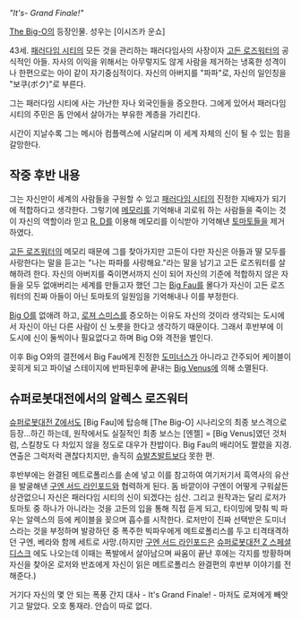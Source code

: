 ''"It's- Grand Finale!"''


[[The Big-O]]의 등장인물. 성우는 [이시즈카 운쇼]

43세. [[패러다임 시티]]의 모든 것을 관리하는 패러다임사의 사장이자 [[고든 로즈워터]]의 공식적인 아들. 자사의 이익을 위해서는 아무렇지도 않게 사람을 제거하는 냉혹한 성격이나 한편으로는 아이 같이 자기중심적이다. 자신의 아버지를 "파파"로, 자신의 일인칭을 "보쿠(ボク)"로 부른다.

그는 패러다임 시티에 사는 가난한 자나 외국인들을 증오한다. 그에게 있어서 패러다임 시티의 주민은 돔 안에서 살아가는 부유한 계층을 가리킨다. 

시간이 지날수록 그는 메시아 컴플렉스에 시달리며 이 세계 자체의 신이 될 수 있는 힘을 갈망한다.


== 작중 후반 내용 ==
그는 자신만이 세계의 사람들을 구원할 수 있고 [[패러다임 시티]]의 진정한 지배자가 되기에 적합하다고 생각한다. 그렇기에 [[메모리]]를 기억해내 괴로워 하는 사람들을 죽이는 것이 자신의 역할이라 믿고 [[R. D]]를 이용해 메모리를 이식받아 기억해낸 [[토마토]]들을 제거하였다.

[[고든 로즈워터]]의 메모리 때문에 그를 찾아가지만 고든이 다만 자신은 아들과 딸 모두를 사랑한다는 말을 듣고는 "나는 파파를 사랑해요."라는 말을 남기고 고든 로즈워터를 살해하려 한다. 자신의 아버지를 죽이면서까지 신이 되어 자신의 기준에 적합하지 않은 자들을 모두 없애버리는 세계를 만들고자 했던 그는 [[Big Fau]]를 몰다가 자신이 고든 로즈워터의 진짜 아들이 아닌 토마토의 일원임을 기억해내나 이를 부정한다.

[[Big O]]를 없애려 하고, [[로져 스미스]]를 증오하는 이유도 자신의 것이라 생각되는 도시에서 자신이 아닌 다른 사람이 신 노릇을 한다고 생각하기 때문이다. 그래서 후반부에 이 도시에 신이 둘씩이나 필요없다고 하며 Big O와 격전을 벌인다.

이후 Big O와의 결전에서 Big Fau에게 진정한 [[도미너스]]가 아니라고 간주되어 케이블이 꽂히게 되고 파이널 스테이지에 반파된후에 끝내는 [[Big Venus]]에 의해 소멸된다.


== 슈퍼로봇대전에서의 알렉스 로즈워터 ==
[[슈퍼로봇대전 Z]]에서도 [Big Fau]에 탑승해 [The Big-O] 시나리오의 최종 보스격으로 등장...하긴 하는데, 원작에서도 실질적인 최종 보스는 [엔젤] = [Big Venus]였던 것처럼, 스킬창도 다 차있지 않을 정도로 대우가 찬밥이다. Big Fau의 배리어도 짤렸을 지경. 연출은 그럭저럭 괜찮다치지만, 솔직히 [[슈발츠발트]]보다 못한 편.

후반부에는 완결된 메트로폴리스를 손에 넣고 이를 참고하여 여기저기서 흑역사의 유산을 발굴해낸 [[구엔 서드 라인포드]]와 협력하게 된다. 돔 바깥이야 구엔이 어떻게 구워삶든 상관없으니 자신은 패러다임 시티의 신이 되겠다는 심산. 그리고 원작과는 달리 로저가 토마토 중 하나가 아니라는 것을 고든의 입을 통해 직접 듣게 되고, 타이밍에 맞춰 빅 파우는 알렉스의 등에 케이블을 꽂으며 흡수를 시작한다. 로저만이 진짜 선택받은 도미너스라는 것을 부정하며 발광하던 중 폭주한 빅파우에게 메트로폴리스를 두고 티격태격하던 구엔, 베라와 함께 세트로 사망.(하지만 [[구엔 서드 라인포드]]은 [[슈퍼로봇대전 Z 스페셜 디스크]] 에도 나오는데 이때는 폭발에서 살아남으며 싸움이 끝난 후에는 각지를 방황하며 자신을 찾아온 로저와 반죠에게 자신이 읽은 메트로폴리스 완결편의 후반부 이야기를 전해준다.) 

거기다 자신의 몇 안 되는 폭풍 간지 대사 - It's Grand Finale! - 마저도 로져에게 빼앗기고 말았다. 오호 통재라. 안습이 따로 없다.
